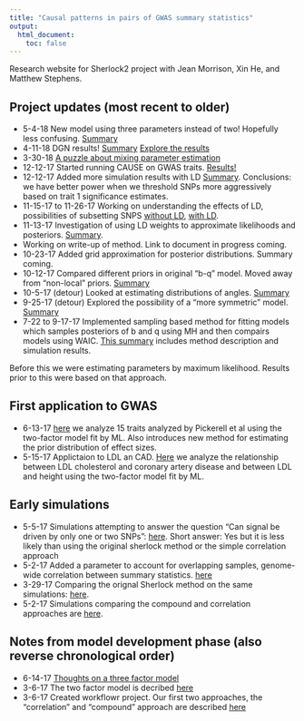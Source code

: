 ```yaml
---
title: "Causal patterns in pairs of GWAS summary statistics"
output:
  html_document:
    toc: false
---
```


Research website for Sherlock2 project with Jean Morrison, Xin He, and Matthew Stephens. 

## Project updates (most recent to older)
+ 5-4-18 New model using three parameters instead of two! Hopefully less confusing. [Summary](model_v7.html)
+ 4-11-18 DGN results! [Summary](dgn_results.html) [Explore the results](https://jean-loves-stats.shinyapps.io/results_ap/)
+ 3-30-18 [A puzzle about mixing parameter estimation](grid_estimation.html)
+ 12-12-17 Started running CAUSE on GWAS traits. [Results!](gwas_results.html)
+ 12-12-17 Added more simulation results with LD [Summary](more_ld_sims.html). Conclusions: we have better power when we threshold SNPs more aggressively based on trait 1 significance estimates. 
+ 11-15-17 to 11-26-17 Working on understanding the effects of LD, possibilities of subsetting SNPS [without LD](subset_snps.html), [with LD](subset_snps_ld.html).
+ 11-13-17 Investigation of using LD weights to approximate likelihoods and posteriors. [Summary](pseudo_likelihood.html).
+ Working on write-up of method. Link to document in progress coming.
+ 10-23-17 Added grid approximation for posterior distributions. Summary coming.
+ 10-12-17 Compared different priors in original "b-q" model. Moved away from "non-local" priors. [Summary](mh_priors2.html)
+ 10-5-17 (detour) Looked at estimating distributions of angles. [Summary](polar_intro.html)
+ 9-25-17 (detour) Explored the possibility of a "more symmetric" model. [Summary](mh_new_dist.html)
+ 7-22 to 9-17-17 Implemented sampling based method for fitting models which samples posteriors of b and q using MH and then compairs models using WAIC. [This summary](mh_test.html) includes method description and simulation results.

Before this we were estimating parameters by maximum likelihood. Results prior to this were based on that approach.

## First application to GWAS
+ 6-13-17 [here](gwas_ss.html) we analyze 15 traits analyzed by Pickerell et al using the two-factor model fit by ML. Also introduces new method for estimating the prior distribution of effect sizes.
+ 5-15-17 Applictaion to LDL an CAD. [Here](cad_ldl.html) we analyze the relationship between LDL cholesterol and coronary artery disease and between LDL and height using the two-factor model fit by ML.

## Early simulations
+ 5-5-17 Simulations attempting to answer the question "Can signal be driven by only one or two SNPs": [here](sims_numtop.html). Short answer: Yes but it is less likely than using the original sherlock method or the simple correlation approach
+ 5-2-17 Added a parameter to account for overlapping samples, genome-wide correlation between summary statistics. [here](simulations_v4.html)
+ 3-29-17 Comparing the orignal Sherlock method on the same simulations: [here](sherlock1.html).
+ 5-2-17 Simulations comparing the compound and correlation approaches are [here](compare_approaches.html).

## Notes from model development phase (also reverse chronological order)
+ 6-14-17 [Thoughts on a three factor model](three_factor.html)
+ 3-6-17 The two factor model is decribed [here](two_factor.html)
+ 3-6-17 Created workflowr project. Our first two approaches, the "correlation" and "compound" approach are described [here](sherlock2_compound_and_correlation.pdf)










